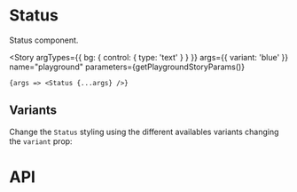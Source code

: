 
<Meta title="Components/Status" component={Status} />

# Status

Status component.

<Story
	argTypes={{ bg: { control: { type: 'text' } } }}
	args={{ variant: 'blue' }}
	name="playground"
	parameters={getPlaygroundStoryParams()}
>
	{args => <Status {...args} />}
</Story>

## Variants

Change the `Status` styling using the different availables variants changing the `variant` prop:

<Canvas>
	<Story name="grey" parameters={getFixedStoryParams()}>
		<Status variant="grey" numberOfItems={50} />
	</Story>
	<Story name="red" parameters={getFixedStoryParams()}>
		<Status variant="red" numberOfItems={50} />
	</Story>
	<Story name="blue" parameters={getFixedStoryParams()}>
		<Status variant="blue" numberOfItems={50} />
	</Story>
	<Story name="green" parameters={getFixedStoryParams()}>
		<Status variant="green" numberOfItems={50} />
	</Story>
	<Story name="yellow" parameters={getFixedStoryParams()}>
		<Status variant="yellow" numberOfItems={50} />
	</Story>
	<Story name="custom background" parameters={getFixedStoryParams()}>
		<Status numberOfItems={50} bg="#F0B27A" />
	</Story>
</Canvas>

# API

<ArgsTable of={Status} />

